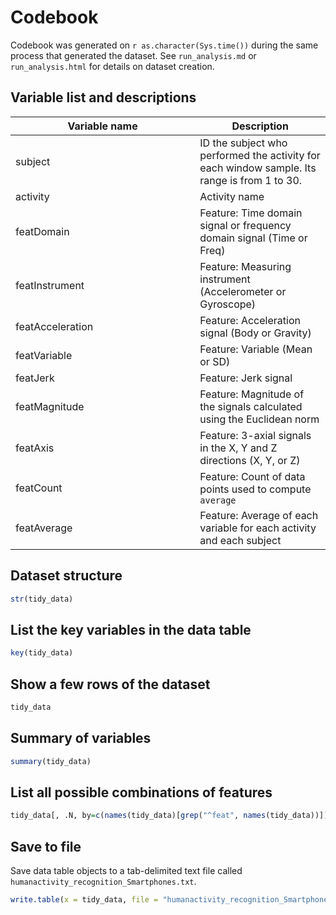 Codebook
========
Codebook was generated on `r as.character(Sys.time())` during the same process that generated the dataset. See `run_analysis.md` or `run_analysis.html` for details on dataset creation.

Variable list and descriptions
------------------------------

Variable name    | Description
-----------------|------------
subject          | ID the subject who performed the activity for each window sample. Its range is from 1 to 30.
activity         | Activity name
featDomain       | Feature: Time domain signal or frequency domain signal (Time or Freq)
featInstrument   | Feature: Measuring instrument (Accelerometer or Gyroscope)
featAcceleration | Feature: Acceleration signal (Body or Gravity)
featVariable     | Feature: Variable (Mean or SD)
featJerk         | Feature: Jerk signal
featMagnitude    | Feature: Magnitude of the signals calculated using the Euclidean norm
featAxis         | Feature: 3-axial signals in the X, Y and Z directions (X, Y, or Z)
featCount        | Feature: Count of data points used to compute `average`
featAverage      | Feature: Average of each variable for each activity and each subject

Dataset structure
-----------------

```r
str(tidy_data)
```

List the key variables in the data table
----------------------------------------

```r
key(tidy_data)
```

Show a few rows of the dataset
------------------------------

```r
tidy_data
```

Summary of variables
--------------------

```r
summary(tidy_data)
```

List all possible combinations of features
------------------------------------------

```r
tidy_data[, .N, by=c(names(tidy_data)[grep("^feat", names(tidy_data))])]
```

Save to file
------------

Save data table objects to a tab-delimited text file called `humanactivity_recognition_Smartphones.txt`.

```r
write.table(x = tidy_data, file = "humanactivity_recognition_Smartphones.txt", quote=FALSE, sep="\t", row.names=FALSE)
```
